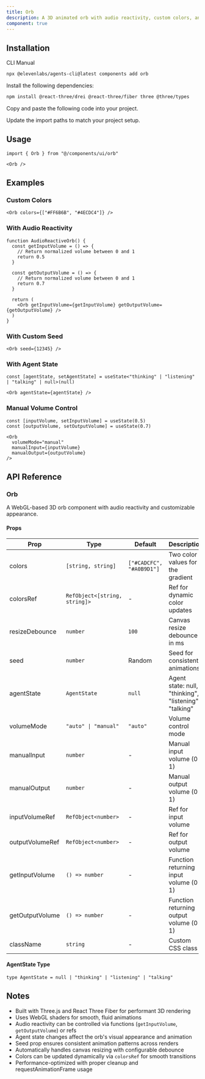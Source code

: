 ```yaml
---
title: Orb
description: A 3D animated orb with audio reactivity, custom colors, and agent state visualization built with Three.js.
component: true
---
```


<ComponentPreview
  name="orb-demo"
  title="Orb"
  description="An animated orb with flowing visuals and volume reactivity."
/>

## Installation

<CodeTabs>

<TabsList>
  <TabsTrigger value="cli">CLI</TabsTrigger>
  <TabsTrigger value="manual">Manual</TabsTrigger>
</TabsList>

<TabsContent value="cli">

```bash
npx @elevenlabs/agents-cli@latest components add orb
```

</TabsContent>

<TabsContent value="manual">

<Steps>

<Step>Install the following dependencies:</Step>

```bash
npm install @react-three/drei @react-three/fiber three @three/types
```

<Step>Copy and paste the following code into your project.</Step>

<ComponentSource name="orb" title="components/ui/orb.tsx" />

<Step>Update the import paths to match your project setup.</Step>

</Steps>

</TabsContent>

</CodeTabs>

## Usage

```tsx showLineNumbers
import { Orb } from "@/components/ui/orb"
```

```tsx showLineNumbers
<Orb />
```

## Examples

### Custom Colors

```tsx showLineNumbers
<Orb colors={["#FF6B6B", "#4ECDC4"]} />
```

### With Audio Reactivity

```tsx showLineNumbers
function AudioReactiveOrb() {
  const getInputVolume = () => {
    // Return normalized volume between 0 and 1
    return 0.5
  }

  const getOutputVolume = () => {
    // Return normalized volume between 0 and 1
    return 0.7
  }

  return (
    <Orb getInputVolume={getInputVolume} getOutputVolume={getOutputVolume} />
  )
}
```

### With Custom Seed

```tsx showLineNumbers
<Orb seed={12345} />
```

### With Agent State

```tsx showLineNumbers
const [agentState, setAgentState] = useState<"thinking" | "listening" | "talking" | null>(null)

<Orb agentState={agentState} />
```

### Manual Volume Control

```tsx showLineNumbers
const [inputVolume, setInputVolume] = useState(0.5)
const [outputVolume, setOutputVolume] = useState(0.7)

<Orb
  volumeMode="manual"
  manualInput={inputVolume}
  manualOutput={outputVolume}
/>
```

## API Reference

### Orb

A WebGL-based 3D orb component with audio reactivity and customizable appearance.

#### Props

| Prop            | Type                          | Default                  | Description                                           |
| --------------- | ----------------------------- | ------------------------ | ----------------------------------------------------- |
| colors          | `[string, string]`            | `["#CADCFC", "#A0B9D1"]` | Two color values for the gradient                     |
| colorsRef       | `RefObject<[string, string]>` | -                        | Ref for dynamic color updates                         |
| resizeDebounce  | `number`                      | `100`                    | Canvas resize debounce in ms                          |
| seed            | `number`                      | Random                   | Seed for consistent animations                        |
| agentState      | `AgentState`                  | `null`                   | Agent state: null, "thinking", "listening", "talking" |
| volumeMode      | `"auto" \| "manual"`          | `"auto"`                 | Volume control mode                                   |
| manualInput     | `number`                      | -                        | Manual input volume (0-1)                             |
| manualOutput    | `number`                      | -                        | Manual output volume (0-1)                            |
| inputVolumeRef  | `RefObject<number>`           | -                        | Ref for input volume                                  |
| outputVolumeRef | `RefObject<number>`           | -                        | Ref for output volume                                 |
| getInputVolume  | `() => number`                | -                        | Function returning input volume (0-1)                 |
| getOutputVolume | `() => number`                | -                        | Function returning output volume (0-1)                |
| className       | `string`                      | -                        | Custom CSS class                                      |

#### AgentState Type

```tsx
type AgentState = null | "thinking" | "listening" | "talking"
```

## Notes

- Built with Three.js and React Three Fiber for performant 3D rendering
- Uses WebGL shaders for smooth, fluid animations
- Audio reactivity can be controlled via functions (`getInputVolume`, `getOutputVolume`) or refs
- Agent state changes affect the orb's visual appearance and animation
- Seed prop ensures consistent animation patterns across renders
- Automatically handles canvas resizing with configurable debounce
- Colors can be updated dynamically via `colorsRef` for smooth transitions
- Performance-optimized with proper cleanup and requestAnimationFrame usage
